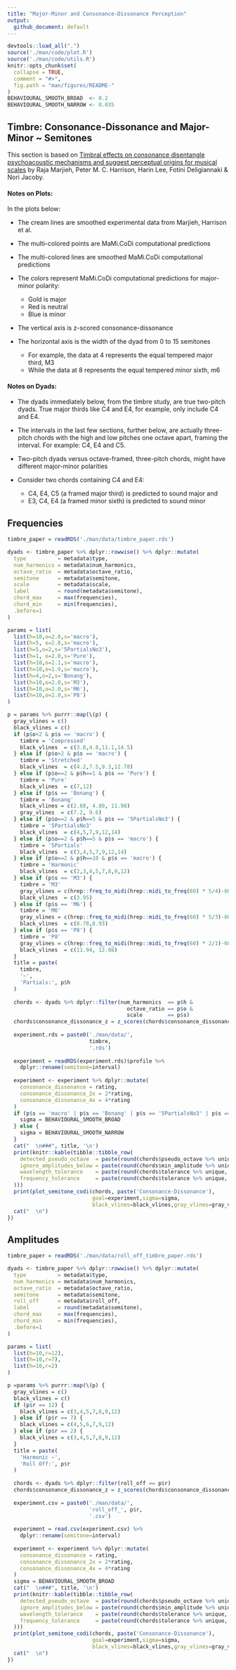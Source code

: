 ```yaml
---
title: "Major-Minor and Consonance-Dissonance Perception"
output:
  github_document: default
---
```


```r
devtools::load_all(".")
source('./man/code/plot.R')
source('./man/code/utils.R')
knitr::opts_chunk$set(
  collapse = TRUE,
  comment = "#>",
  fig.path = "man/figures/README-"
)
BEHAVIOURAL_SMOOTH_BROAD  <- 0.2
BEHAVIOURAL_SMOOTH_NARROW <- 0.035
```

## Timbre: Consonance-Dissonance and Major-Minor ~ Semitones

This section is based on [Timbral effects on consonance disentangle psychoacoustic mechanisms and suggest perceptual origins for musical scales](https://www.nature.com/articles/s41467-024-45812-z) by Raja Marjieh, Peter M. C. Harrison, Harin Lee, Fotini Deligiannaki & Nori Jacoby.

#### Notes on Plots:

In the plots below:

* The cream lines are smoothed experimental data from Marjieh, Harrison et al.

* The multi-colored points are MaMi.CoDi computational predictions

* The multi-colored lines are smoothed MaMi.CoDi computational predictions

* The colors represent MaMi.CoDi computational predictions for major-minor polarity:
    * Gold is major
    * Red is neutral
    * Blue is minor

* The vertical axis is z-scored consonance-dissonance

* The horizontal axis is the width of the dyad from 0 to 15 semitones
    * For example, the data at 4 represents the equal tempered major third, M3
    * While the data at 8 represents the equal tempered minor sixth, m6
    

#### Notes on Dyads:

* The dyads immediately below, from the timbre study, are true two-pitch dyads. 
True major thirds like C4 and E4, for example, only include C4 and E4.

* The intervals in the last few sections, further below, are actually three-pitch 
chords with the high and low pitches one octave apart, framing the interval. For 
example: C4, E4 and C5.

* Two-pitch dyads versus octave-framed, three-pitch chords, might have different 
major-minor polarities

* Consider two chords containing C4 and E4: 
    * C4, E4, C5 (a framed major third) is predicted to sound major and 
    * E3, C4, E4 (a framed minor sixth) is predicted to sound minor

## Frequencies

```r
timbre_paper = readRDS('./man/data/timbre_paper.rds')
```

```r
dyads <- timbre_paper %>% dplyr::rowwise() %>% dplyr::mutate(
  type          = metadata$type,
  num_harmonics = metadata$num_harmonics,
  octave_ratio  = metadata$octave_ratio,
  semitone      = metadata$semitone,
  scale         = metadata$scale,
  label         = round(metadata$semitone),
  chord_max     = max(frequencies),
  chord_min     = min(frequencies),
  .before=1
)
```

```r
params = list(
  list(h=10,o=2.0,s='macro'),
  list(h=5, o=2.0,s='macro'),
  list(h=5,o=2,s='5PartialsNo3'),
  list(h=1, o=2.0,s='Pure'),
  list(h=10,o=2.1,s='macro'),
  list(h=10,o=1.9,s='macro'),
  list(h=4,o=2,s='Bonang'),
  list(h=10,o=2.0,s='M3'),
  list(h=10,o=2.0,s='M6'),
  list(h=10,o=2.0,s='P8')
)

p = params %>% purrr::map(\(p) {
  gray_vlines = c()
  black_vlines = c()
  if (p$o<2 & p$s == 'macro') {
    timbre = 'Compressed'
    black_vlines  = c(3.8,4.8,11.1,14.5)
  } else if (p$o>2 & p$s == 'macro') {
    timbre = 'Stretched'
    black_vlines  = c(4.2,7.5,9.3,12.78)
  } else if (p$o==2 & p$h==1 & p$s == 'Pure') {
    timbre = 'Pure'
    black_vlines  = c(7,12)
  } else if (p$s == 'Bonang') {
    timbre = 'Bonang'
    black_vlines = c(2.60, 4.80, 11.98)
    gray_vlines  = c(7.2, 9.6)
  } else if (p$o==2 & p$h==5 & p$s == '5PartialsNo3') {
    timbre = '5PartialsNo3'
    black_vlines  = c(4,5,7,9,12,14)
  } else if (p$o==2 & p$h==5 & p$s == 'macro') {
    timbre = '5Partials'
    black_vlines  = c(3,4,5,7,9,12,14)
  } else if (p$o==2 & p$h==10 & p$s == 'macro') {
    timbre = 'Harmonic'
    black_vlines  = c(2,3,4,5,7,8,9,12)
  } else if (p$s == 'M3') {
    timbre = 'M3'
    gray_vlines = c(hrep::freq_to_midi(hrep::midi_to_freq(60) * 5/4)-60,4,4.092442)
    black_vlines  = c(3.95)
  } else if (p$s == 'M6') {
    timbre = 'M6'
    gray_vlines = c(hrep::freq_to_midi(hrep::midi_to_freq(60) * 5/3)-60,9,8.66952)
    black_vlines  = c(8.78,8.93)
  } else if (p$s == 'P8') {
    timbre = 'P8'
    gray_vlines = c(hrep::freq_to_midi(hrep::midi_to_freq(60) * 2/1)-60)
    black_vlines  = c(11.94, 12.08)
  }
  title = paste(
    timbre,
    '~',
    'Partials:', p$h
  )
  
  chords <- dyads %>% dplyr::filter(num_harmonics  == p$h &
                                      octave_ratio == p$o &
                                      scale        == p$s)
  chords$consonance_dissonance_z = z_scores(chords$consonance_dissonance)
  
  experiment.rds = paste0('./man/data/',
                          timbre,
                          '.rds')
  
  experiment = readRDS(experiment.rds)$profile %>%
    dplyr::rename(semitone=interval)
  
  experiment <- experiment %>% dplyr::mutate(
    consonance_dissonance = rating,
    consonance_dissonance_2x = 2*rating,
    consonance_dissonance_4x = 4*rating
  )
  if (p$s == 'macro' | p$s == 'Bonang' | p$s == '5PartialsNo3' | p$s == 'Pure') {
    sigma = BEHAVIOURAL_SMOOTH_BROAD
  } else {
    sigma = BEHAVIOURAL_SMOOTH_NARROW
  }
  cat("  \n###", title, '\n')
  print(knitr::kable(tibble::tibble_row(
    detected_pseudo_octave  = paste(round(chords$pseudo_octave %>% unique, 2), collapse = ' '),
    ignore_amplitudes_below = paste(round(chords$min_amplitude %>% unique, 2), collapse = ' '),
    wavelength_tolerance    = paste(round(chords$tolerance %>% unique, 5), collapse = ' '),
    frequency_tolerance     = paste(round(chords$tolerance %>% unique, 5) / 2.0, collapse = ' ')
  )))
  print(plot_semitone_codi(chords, paste('Consonance-Dissonance'),
                           goal=experiment,sigma=sigma,
                           black_vlines=black_vlines,gray_vlines=gray_vlines))
  cat("  \n")
})
```

## Amplitudes

```r
timbre_paper = readRDS('./man/data/roll_off_timbre_paper.rds')
```

```r
dyads <- timbre_paper %>% dplyr::rowwise() %>% dplyr::mutate(
  type          = metadata$type,
  num_harmonics = metadata$num_harmonics,
  octave_ratio  = metadata$octave_ratio,
  semitone      = metadata$semitone,
  roll_off      = metadata$roll_off,
  label         = round(metadata$semitone),
  chord_max     = max(frequencies),
  chord_min     = min(frequencies),
  .before=1
)
```

```r
params = list(
  list(h=10,r=12),
  list(h=10,r=7),
  list(h=10,r=2)
)
```

```r
p =params %>% purrr::map(\(p) {
  gray_vlines = c()
  black_vlines = c()
  if (p$r == 12) {
    black_vlines = c(3,4,5,7,8,9,12)
  } else if (p$r == 7) {
    black_vlines = c(4,5,6,7,9,12)
  } else if (p$r == 2) {
    black_vlines = c(3,4,5,7,8,9,12)
  }
  title = paste(
    'Harmonic ~',
    'Roll Off:', p$r
  )
  
  chords <- dyads %>% dplyr::filter(roll_off == p$r)
  chords$consonance_dissonance_z = z_scores(chords$consonance_dissonance)
  
  experiment.csv = paste0('./man/data/',
                          'roll_off_', p$r,
                          '.csv')
  
  experiment = read.csv(experiment.csv) %>%
    dplyr::rename(semitone=interval)
  
  experiment <- experiment %>% dplyr::mutate(
    consonance_dissonance = rating,
    consonance_dissonance_2x = 2*rating,
    consonance_dissonance_4x = 4*rating
  )
  sigma = BEHAVIOURAL_SMOOTH_BROAD
  cat("  \n###", title, '\n')
  print(knitr::kable(tibble::tibble_row(
    detected_pseudo_octave  = paste(round(chords$pseudo_octave %>% unique, 2), collapse = ' '),
    ignore_amplitudes_below = paste(round(chords$min_amplitude %>% unique, 2), collapse = ' '),
    wavelength_tolerance    = paste(round(chords$tolerance %>% unique, 5), collapse = ' '),
    frequency_tolerance     = paste(round(chords$tolerance %>% unique, 5) / 2.0, collapse = ' ')
  )))
  print(plot_semitone_codi(chords, paste('Consonance-Dissonance'),
                           goal=experiment,sigma=sigma,
                           black_vlines=black_vlines,gray_vlines=gray_vlines))
  cat("  \n")
})
```
